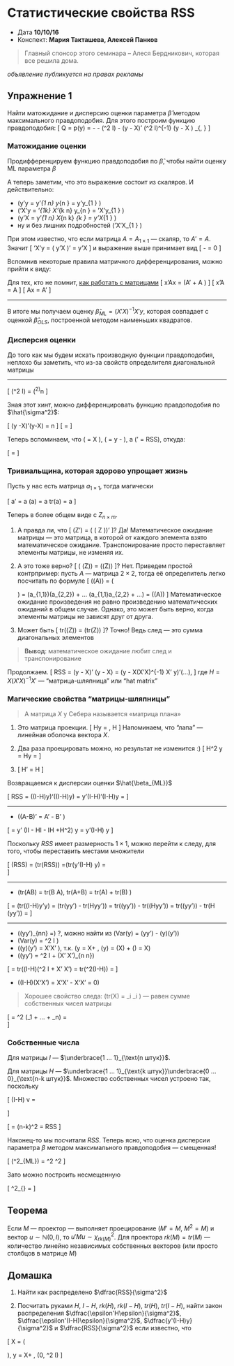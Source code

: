 # Статистические свойства RSS {#hints_and_hats}

* Датa __10/10/16__
* Конспект: __Мария Такташева, Алексей Панков__

> Главный спонсор этого семинара -- Алеся Бердникович, которая все решила дома.

_объявление публикуется на правах рекламы_

## Упражнение 1 {#problem1}

Найти матожидание и дисперсию оценки параметра $\hat{\beta}$ методом максимального правдоподобия. Для этого построим функцию правдоподобия:
\[ Q = \ln p(y)  = - \dfrac{n}{2} \ln 2 \pi - \dfrac{1}{2} \ln \det\left(\sigma^2 I\right) - \dfrac{1}{2} (y - X\beta)' (\sigma^2 I)^{-1} (y - X \beta) \rightarrow \max_{\hat{\beta}, \hat{\sigma^2}} \]

### Матожидание оценки {#beta_exp_value}
Продифференцируем функцию правдоподобия по $\hat{\beta}$, чтобы найти оценку ML параметра $\beta$

\begin{align} 
\dfrac{\partial Q}{\partial \hat{\beta}} = \dfrac{\partial}{\partial \hat{\beta}}
\left[ -\dfrac{1}{2} \left(y - X\hat{\beta} \right)'\left(\sigma^2 I\right)^{-1}\left(y- X\hat{\beta} \right) \right] = 
-\dfrac{1}{2\sigma^2 I} \dfrac{\partial}{\partial \hat{\beta}} 
\left[\left(y' - \hat{\beta}'X'\right)\left(y - X\hat{\beta}\right)\right] = \\
= -\dfrac{1}{2\sigma^2 I} \dfrac{\partial}{\partial \hat{\beta}} 
\left[ y'y -\hat{\beta}'X'y - y'X\hat{\beta} - \hat{\beta}X'X\hat{\beta} \right] = 0
\end{align}

А теперь заметим, что это выражение состоит из скаляров. И действительно:

* \(y'y = y'_{1 \times n} \times y_{n \times 1} = y'y_{1 \times 1} \)
* \(\hat{\beta}'X'y = \hat{\beta}'_{1\times k} \times X'_{k \times n} \times y_{n \times 1} = \hat{\beta}'X'y_{1 \times 1} \)
* \(y'X\hat{\beta} = y'_{1 \times n} \times X_{n \times k} \times \hat{\beta}_{k \times 1} = y'X\hat{\beta}_{1 \times 1} \)
* ну и без лишних подробностей \(\hat{\beta}'X'X\hat{\beta}_{1 \times 1} \)


 
При этом известно, что если матрица $A = A_{1 \times 1}$ --- скаляр, то $A'= A$. 
Значит \[ \hat{\beta}'X'y = \left( y'X\hat{\beta} \right)' = y'X\hat{\beta} \]
и выражение выше принимает вид
\[ -\dfrac{1}{2\sigma^2 I} \dfrac{\partial}{\partial \hat{\beta}} 
\left[ y'y -\hat{\beta}'X'y - 2\hat{\beta}X'X\hat{\beta} \right]  = 0 \]

Вспомнив некоторые правила матричного дифференцирования, можно прийти к виду:
\begin{align} 
-\dfrac{1}{2\sigma^2 I} \left[ -2X'y + X'X\hat{\beta} + \left(X'X\right)'\hat{\beta} \right] = 
\nonumber \\ = 
-\dfrac{1}{2\sigma^2 I} \left[ -2X'y + 2X'X \hat{\beta} \right] = 0 
\end{align}

Для тех, кто не помнит, [как работать с матрицами](http://www.atmos.washington.edu/~dennis/MatrixCalculus.pdf)
\[ \dfrac{\partial}{\partial x} x'Ax = \left(A' + A \right) \]
\[ \dfrac{\partial}{\partial x} x'A = A \] 
\[ \dfrac{\partial}{\partial x} Ax = A' \] 



***
В итоге мы получаем оценку $\hat{\beta}_{ML} = \left(X'X\right)^{-1}X'y$, которая совпадает с оценкой $\hat{\beta}_{OLS}$, построенной методом наименьших квадратов. 

### Дисперсия оценки {#beta_var}
До того как мы будем искать производную функции правдоподобия, неплохо бы заметить, что из-за свойств определителя диагональной матрицы



***


\[
\det\left(\sigma^2 I\right) = \left(\sigma^2\right)^n
\]



Зная этот хинт, можно дифференцировать функцию правдоподобия по $\hat{\sigma^2}$:
\begin{align}
\dfrac{\partial Q}{\partial \hat{\sigma^2}} = \dfrac{1}{2} \left(y -X\hat{\beta}\right)'\left(y-X\hat{\beta}\right)\cdot \dfrac{1}{(\hat{\sigma^2})^2} - \dfrac{1}{2} \cdot \dfrac{n}{\hat{\sigma^2}} = 0 
\end{align}

\[
\left(y -X\hat{\beta}\right)'\left(y-X\hat{\beta}\right) = n\hat{\sigma^2} 
\]
\[
\hat{\sigma^2} = \dfrac{(y -X\hat{\beta})'(y-X\hat{\beta})}{n}
\]

Теперь вспоминаем, что \(\hat{y} = X\hat{\beta} \), \(\hat{\epsilon} = y - \hat{y} \), а \(\hat{\epsilon}'\hat{\epsilon} = RSS\), откуда:

\[
\hat{\sigma^2} = \dfrac{RSS}{n} 
\]



### Тривиальщина, которая здорово упрощает жизнь {#trivial_hints}

Пусть у нас есть матрица $a_{1\times 1}$, тогда магически

\[
a' = a \quad \det(a) = a \quad tr(a) = a 
\]



Теперь в более общем виде c $Z_{n\times m}$. 

1. А правда ли, что
\[ 
\mathbb{E} \left(Z'\right) = \left( \mathbb{E} \left( Z \right)\right)' 
\]?
Да! Математическое ожидание матрицы --- это матрица, в которой от каждого элемента взято математическое ожидание. Транспонирование просто переставляет элементы матрицы, не изменяя их.

2. А это тоже верно?
\[ 
\det \left(\mathbb{E} \left(Z\right)\right) = \mathbb{E}\left(\det\left(Z\right)\right) 
\]?
Нет. Приведем простой контрпример: пусть $A$ --- матрица $2\times 2$, тогда её определитель легко посчитать по формуле 
\[
\det\left(\mathbb{E}(A)\right) = \det 
  \left( 
  \begin{matrix}
    \mathbb{E}(a_{1,1}) & \mathbb{E}(a_{1,2}) \\
    \mathbb{E}(a_{2,1}) & \mathbb{E}(a_{2,2})
 \end{matrix} 
 \right) = \mathbb{E}(a_{1,1})\mathbb{E}(a_{2,2}) + ... \ne 
 \mathbb{E}\left(a_{1,1}a_{2,2} + ...\right) = \mathbb{E}(\det(A)) 
\]
Математическое ожидание произведения не равно произведению математических ожиданий в общем случае. Однако, это может быть верно, когда элементы матрицы не зависят друг от друга.



3. Может быть
\[
tr\left(\mathbb{E}\left(Z\right)\right) = \mathbb{E}\left(tr\left(Z\right)\right)
\]?
Точно! Ведь след --- это сумма диагональных элементов

> __Вывод__:
математическое ожидание любит след и транспонирование

Продолжаем.
\[
RSS = (y - X\hat{\beta})' (y - X\hat{\beta}) = (y - X(X'X)^{-1} X' y)'(...), 
\]
где $H = X(X'X)^{-1} X'$ --- "матрица-шляпница" или "hat matrix"

### Магические свойства "матрицы-шляпницы" {#hat_matrix}

> А матрица $X$ у Себера называется «матрица плана»

1. Это матрица проекции. 
\[
Hy = \hat{y}, \quad H\times \text{любой вектор = проекция этого вектора на "лапу"} 
\] 
Напоминаем, что "лапа" --- линейная оболочка вектора $X$.

2. Два раза проецировать можно, но результат не изменится :) 
\[
H^2 y = Hy = \hat{y} 
\]

3. 
\[
H' = H
\]

Возвращаемся к дисперсии оценки $\hat{\beta_{ML}}$

 \[ RSS = ((I-H)y)'((I-H)y) = y'(I-H)'(I-H)y = \]

***
* \((A-B)' = A' - B' \Rightarrow \)

\[
= y' (II - HI - IH +H^2) y = y'(I-H) y 
\]



Поскольку $RSS$ имеет размерность $1\times 1$, можно перейти к следу, для того, чтобы переставить местами множители

\[
\mathbb{E}(RSS) = \mathbb{E}(tr(RSS)) =\mathbb{E}(tr(y'(I-H) y) =  
\]

***
* \(tr(A\cdot B) = tr(B \cdot A), \quad tr(A+B) = tr(A) + tr(B) \Rightarrow \)



\[
= \mathbb{E}(tr((I-H)y'y) =  \mathbb{E}(tr(yy') - tr(Hyy')) = tr(\mathbb{E}(yy')) - tr(\mathbb{E}(Hyy')) = tr(\mathbb{E}(yy')) - tr(H \mathbb{E}(yy'))  = 
\]


***

* \(\mathbb{E}(yy')_{n\times n} =\) ?, можно найти из \(Var(y) = \mathbb{E}(yy') - \mathbb{E}(y)\mathbb{E}(y')\)
* \(Var(y) = \sigma^2 I\ \)
* \(\mathbb{E}(y)\mathbb{E}(y') = X\beta \beta'X' \), т.к. \(y = X\beta + \epsilon, \mathbb{E}(y) = \mathbb{E}(X\beta) + \mathbb{E}(\epsilon) = X\beta \)
* \(\Rightarrow  \mathbb{E}(yy') = \sigma^2 I + (X\beta \beta' X')_{n \times n}\)



\[
= tr((I-H)(\sigma^2 I + X\beta \beta' X')  = tr(\sigma^2(I-H)) = 
\]

* \((I-H)(X\beta \beta'X') = X\beta \beta'X' - X\beta \beta'X' = 0\)

> Хорошее свойство следа: \(tr(X) = \sum_i \lambda_i \) --- равен сумме собственных чисел матрицы 



\[ 
= \sigma^2 (\lambda_1 + ... + \lambda_n) =  
\]

### Собственные числа{#eigenvalue}

Для матрицы $I$ --- $\underbrace{1 ... 1}_{\text{n штук}}$.

Для матрицы $H$ --- $\underbrace{1 ... 1}_{\text{k штук}}\underbrace{0 ... 0}_{\text{n-k штук}}$. Множество собственных чисел устроено так, поскольку

\[ 
(I-H) v = 
\begin{cases}
1 \cdot v \text{ для перпендикуляров лапе}\\
0 \cdot v \text{ для лежащих в лапе}
\end{cases} 
\]



\[ 
= (n-k)\sigma^2 = RSS 
\]

Наконец-то мы посчитали $RSS$. Теперь ясно, что оценка дисперсии параметра $\beta$ методом максимального правдоподобия --- смещенная!

\[
\mathbb{E} (\hat{\sigma}^2_{ML}) = \dfrac{n-k}{n} \sigma^2 \ne \sigma^2 
\]

Зато можно построить несмещенную

\[
\hat{\sigma}^2_{\text{скорр}} = \dfrac{RSS}{n-k} 
\]



## Теорема {#theorem}

Если $M$ --- проектор --- выполняет проецирование ($M' = M$, $M^2 = M$) и вектор $u \sim \mathbb{N}(0, I)$, то $u'Mu \sim \chi^2_{rk (M)}$. Для проектора $rk(M)= tr(M)$ --- количество линейно независимых собственных векторов (или просто столбцов в матрице $M$)

## Домашка {#home_tasks}

1. Найти как распределено $\dfrac{RSS}{\sigma^2}$

2. Посчитать руками $H$, $I-H$, $rk(H)$, $rk(I-H)$, $tr(H)$, $tr(I-H)$, найти закон распределения $\dfrac{\epsilon'H\epsilon}{\sigma^2}$, $\dfrac{\epsilon'(I-H)\epsilon}{\sigma^2}$,  $\dfrac{y'(I-H)y}{\sigma^2}$ и $\dfrac{RSS}{\sigma^2}$ если известно, что 

\[
X = \left( \begin{matrix} 1 & 0.1 \\ 1 & 0.2 \\ 1 & 0.3 \end{matrix} \right), \quad y = X\beta + \epsilon, \quad \epsilon \sim \mathbb{N}(0, \sigma^2 I)
\]

